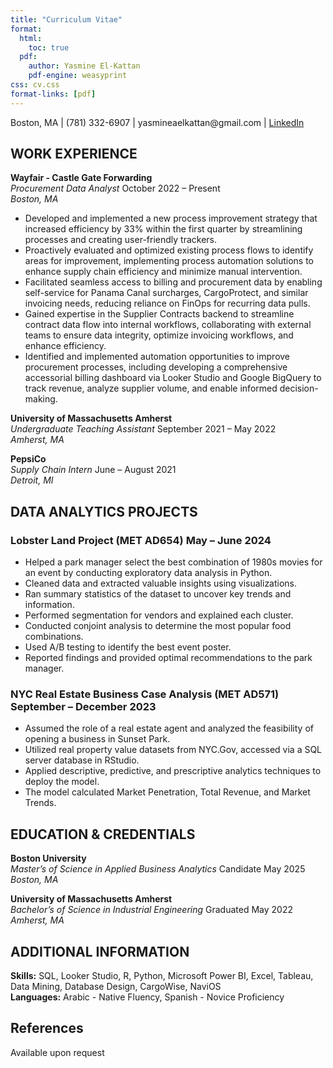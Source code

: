 ```yaml
---
title: "Curriculum Vitae"
format:
  html:
    toc: true
  pdf:
    author: Yasmine El-Kattan
    pdf-engine: weasyprint
css: cv.css
format-links: [pdf]
---
```


::: {.print-only .contact-block}
Boston, MA | (781) 332-6907 | yasmineaelkattan@gmail.com | [LinkedIn](https://www.linkedin.com/in/yasmine-el-kattan/)
:::

## WORK EXPERIENCE

**Wayfair - Castle Gate Forwarding** <br> *Procurement Data Analyst* [October 2022 – Present]{.cvdate}  
*Boston, MA*

- Developed and implemented a new process improvement strategy that increased efficiency by 33% within the first quarter by streamlining processes and creating user-friendly trackers.
- Proactively evaluated and optimized existing process flows to identify areas for improvement, implementing process automation solutions to enhance supply chain efficiency and minimize manual intervention.
- Facilitated seamless access to billing and procurement data by enabling self-service for Panama Canal surcharges, CargoProtect, and similar invoicing needs, reducing reliance on FinOps for recurring data pulls.
- Gained expertise in the Supplier Contracts backend to streamline contract data flow into internal workflows, collaborating with external teams to ensure data integrity, optimize invoicing workflows, and enhance efficiency.
- Identified and implemented automation opportunities to improve procurement processes, including developing a comprehensive accessorial billing dashboard via Looker Studio and Google BigQuery to track revenue, analyze supplier volume, and enable informed decision-making.

**University of Massachusetts Amherst** <br> *Undergraduate Teaching Assistant* [September 2021 – May 2022]{.cvdate}  
*Amherst, MA*

**PepsiCo** <br> *Supply Chain Intern* [June – August 2021]{.cvdate}  
*Detroit, MI*

## DATA ANALYTICS PROJECTS{style="page-break-before: always"}

### **Lobster Land Project (MET AD654)** [May – June 2024]{.cvdate}

- Helped a park manager select the best combination of 1980s movies for an event by conducting exploratory data analysis in Python.
- Cleaned data and extracted valuable insights using visualizations.
- Ran summary statistics of the dataset to uncover key trends and information.
- Performed segmentation for vendors and explained each cluster.
- Conducted conjoint analysis to determine the most popular food combinations.
- Used A/B testing to identify the best event poster.
- Reported findings and provided optimal recommendations to the park manager.

### **NYC Real Estate Business Case Analysis (MET AD571)** [September – December 2023]{.cvdate}

- Assumed the role of a real estate agent and analyzed the feasibility of opening a business in Sunset Park.
- Utilized real property value datasets from NYC.Gov, accessed via a SQL server database in RStudio.
- Applied descriptive, predictive, and prescriptive analytics techniques to deploy the model.
- The model calculated Market Penetration, Total Revenue, and Market Trends.

## EDUCATION & CREDENTIALS

**Boston University** <br> *Master’s of Science in Applied Business Analytics* [Candidate May 2025]{.cvdate}  
*Boston, MA*

**University of Massachusetts Amherst** <br> *Bachelor’s of Science in Industrial Engineering* [Graduated May 2022]{.cvdate}  
*Amherst, MA*

## ADDITIONAL INFORMATION

**Skills:** SQL, Looker Studio, R, Python, Microsoft Power BI, Excel, Tableau, Data Mining, Database Design, CargoWise, NaviOS  
**Languages:** Arabic - Native Fluency, Spanish - Novice Proficiency  

::: {.print-only}
## References
Available upon request
:::
